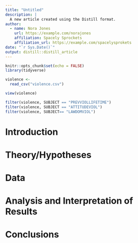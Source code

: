 ```yaml
---
title: "Untitled"
description: |
  A new article created using the Distill format.
author:
  - name: Nora Jones 
    url: https://example.com/norajones
    affiliation: Spacely Sprockets
    affiliation_url: https://example.com/spacelysprokets
date: "`r Sys.Date()`"
output: distill::distill_article
---
```


```r
knitr::opts_chunk$set(echo = FALSE)
library(tidyverse)
```

```r
violence <- 
  read_csv("violence.csv")

view(violence)

filter(violence, SUBJECT == "PREVVIOLLIFETIME")
filter(violence, SUBJECT == "ATTITUDEVIOL")
filter(violence, SUBJECT== "LAWDOMVIOL")

```

# Introduction

# Theory/Hypotheses

# Data

# Analysis and Interpretation of Results

# Conclusions





